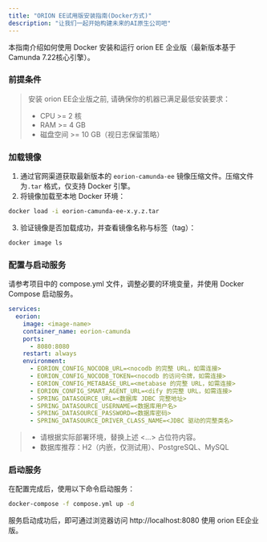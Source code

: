 ```yaml
---
title: "ORION EE试用版安装指南(Docker方式)"
description: "让我们一起开始构建未来的AI原生公司吧"
---
```


本指南介绍如何使用 Docker 安装和运行 orion EE 企业版（最新版本基于Camunda 7.22核心引擎）。

### **前提条件**

> 安装 orion EE企业版之前, 请确保你的机器已满足最低安装要求：
>
> - CPU \>= 2 核
> - RAM \>= 4 GB
> - 磁盘空间 \>= 10 GB（视日志保留策略）

### 加载镜像

1. 通过官网渠道获取最新版本的 `eorion-camunda-ee` 镜像压缩文件。压缩文件为`.tar` 格式，仅支持 Docker 引擎。
2. 将镜像加载至本地 Docker 环境：

```bash
docker load -i eorion-camunda-ee-x.y.z.tar
```

3. 验证镜像是否加载成功，并查看镜像名称与标签（tag）：

```bash
docker image ls
```

### 配置与启动服务

请参考项目中的 compose.yml 文件，调整必要的环境变量，并使用 Docker Compose 启动服务。

```yaml
services:
  eorion:
    image: <image-name>
    container_name: eorion-camunda
    ports:
      - 8080:8080
    restart: always
    environment:
      - EORION_CONFIG_NOCODB_URL=<nocodb 的完整 URL，如需连接>
      - EORION_CONFIG_NOCODB_TOKEN=<nocodb 的访问令牌，如需连接>
      - EORION_CONFIG_METABASE_URL=<metabase 的完整 URL，如需连接>
      - EORION_CONFIG_SMART_AGENT_URL=<dify 的完整 URL，如需连接>
      - SPRING_DATASOURCE_URL=<数据库 JDBC 完整地址>
      - SPRING_DATASOURCE_USERNAME=<数据库用户名>
      - SPRING_DATASOURCE_PASSWORD=<数据库密码>
      - SPRING_DATASOURCE_DRIVER_CLASS_NAME=<JDBC 驱动的完整类名>
```

> - 请根据实际部署环境，替换上述 \<...\> 占位符内容。
> - 数据库推荐：H2（内嵌，仅测试用）、PostgreSQL、MySQL

### 启动服务

在配置完成后，使用以下命令启动服务：

```bash
docker-compose -f compose.yml up -d
```

服务启动成功后，即可通过浏览器访问 http://localhost:8080 使用 orion EE企业版。